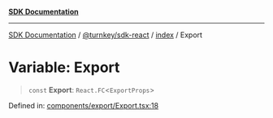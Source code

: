 [**SDK Documentation**](../../../../README.mdx)

***

[SDK Documentation](../../../../packages.mdx) / [@turnkey/sdk-react](../../README.mdx) / [index](../README.mdx) / Export

# Variable: Export

> `const` **Export**: `React.FC`\<`ExportProps`\>

Defined in: [components/export/Export.tsx:18](https://github.com/tkhq/sdk/blob/3a88af7d1d927c6022706911d6af0f92f1440e00/packages/sdk-react/src/components/export/Export.tsx#L18)
